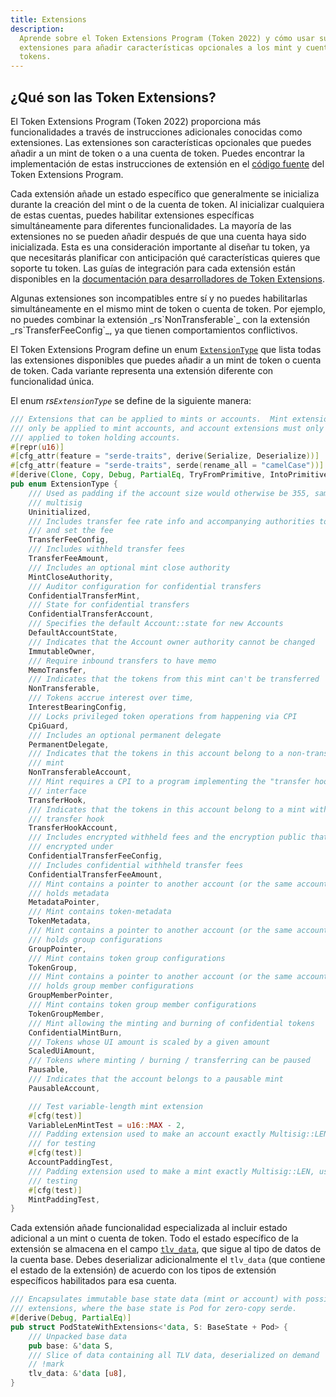 ```yaml
---
title: Extensions
description:
  Aprende sobre el Token Extensions Program (Token 2022) y cómo usar sus
  extensiones para añadir características opcionales a los mint y cuentas de
  tokens.
---
```


## ¿Qué son las Token Extensions?

El Token Extensions Program (Token 2022) proporciona más funcionalidades a
través de instrucciones adicionales conocidas como extensiones. Las extensiones
son características opcionales que puedes añadir a un mint de token o a una
cuenta de token. Puedes encontrar la implementación de estas instrucciones de
extensión en el
[código fuente](https://github.com/solana-program/token-2022/tree/main/program/src/extension)
del Token Extensions Program.

Cada extensión añade un estado específico que generalmente se inicializa durante
la creación del mint o de la cuenta de token. Al inicializar cualquiera de estas
cuentas, puedes habilitar extensiones específicas simultáneamente para
diferentes funcionalidades. La mayoría de las extensiones no se pueden añadir
después de que una cuenta haya sido inicializada. Esta es una consideración
importante al diseñar tu token, ya que necesitarás planificar con anticipación
qué características quieres que soporte tu token. Las guías de integración para
cada extensión están disponibles en la
[documentación para desarrolladores de Token Extensions](/developers/guides/token-extensions/getting-started).

<Callout type="info">
  Algunas extensiones son incompatibles entre sí y no puedes habilitarlas
  simultáneamente en el mismo mint de token o cuenta de token. Por ejemplo, no
  puedes combinar la extensión _rs`NonTransferable`_ con la extensión
  _rs`TransferFeeConfig`_, ya que tienen comportamientos conflictivos.
</Callout>

El Token Extensions Program define un enum
[`ExtensionType`](https://github.com/solana-program/token-2022/blob/efd0c957fefbd79882d77df5fb2dac88c001249c/program/src/extension/mod.rs#L1059)
que lista todas las extensiones disponibles que puedes añadir a un mint de token
o cuenta de token. Cada variante representa una extensión diferente con
funcionalidad única.

El enum _rs`ExtensionType`_ se define de la siguiente manera:

```rust title="Token Extensions"
/// Extensions that can be applied to mints or accounts.  Mint extensions must
/// only be applied to mint accounts, and account extensions must only be
/// applied to token holding accounts.
#[repr(u16)]
#[cfg_attr(feature = "serde-traits", derive(Serialize, Deserialize))]
#[cfg_attr(feature = "serde-traits", serde(rename_all = "camelCase"))]
#[derive(Clone, Copy, Debug, PartialEq, TryFromPrimitive, IntoPrimitive)]
pub enum ExtensionType {
    /// Used as padding if the account size would otherwise be 355, same as a
    /// multisig
    Uninitialized,
    /// Includes transfer fee rate info and accompanying authorities to withdraw
    /// and set the fee
    TransferFeeConfig,
    /// Includes withheld transfer fees
    TransferFeeAmount,
    /// Includes an optional mint close authority
    MintCloseAuthority,
    /// Auditor configuration for confidential transfers
    ConfidentialTransferMint,
    /// State for confidential transfers
    ConfidentialTransferAccount,
    /// Specifies the default Account::state for new Accounts
    DefaultAccountState,
    /// Indicates that the Account owner authority cannot be changed
    ImmutableOwner,
    /// Require inbound transfers to have memo
    MemoTransfer,
    /// Indicates that the tokens from this mint can't be transferred
    NonTransferable,
    /// Tokens accrue interest over time,
    InterestBearingConfig,
    /// Locks privileged token operations from happening via CPI
    CpiGuard,
    /// Includes an optional permanent delegate
    PermanentDelegate,
    /// Indicates that the tokens in this account belong to a non-transferable
    /// mint
    NonTransferableAccount,
    /// Mint requires a CPI to a program implementing the "transfer hook"
    /// interface
    TransferHook,
    /// Indicates that the tokens in this account belong to a mint with a
    /// transfer hook
    TransferHookAccount,
    /// Includes encrypted withheld fees and the encryption public that they are
    /// encrypted under
    ConfidentialTransferFeeConfig,
    /// Includes confidential withheld transfer fees
    ConfidentialTransferFeeAmount,
    /// Mint contains a pointer to another account (or the same account) that
    /// holds metadata
    MetadataPointer,
    /// Mint contains token-metadata
    TokenMetadata,
    /// Mint contains a pointer to another account (or the same account) that
    /// holds group configurations
    GroupPointer,
    /// Mint contains token group configurations
    TokenGroup,
    /// Mint contains a pointer to another account (or the same account) that
    /// holds group member configurations
    GroupMemberPointer,
    /// Mint contains token group member configurations
    TokenGroupMember,
    /// Mint allowing the minting and burning of confidential tokens
    ConfidentialMintBurn,
    /// Tokens whose UI amount is scaled by a given amount
    ScaledUiAmount,
    /// Tokens where minting / burning / transferring can be paused
    Pausable,
    /// Indicates that the account belongs to a pausable mint
    PausableAccount,

    /// Test variable-length mint extension
    #[cfg(test)]
    VariableLenMintTest = u16::MAX - 2,
    /// Padding extension used to make an account exactly Multisig::LEN, used
    /// for testing
    #[cfg(test)]
    AccountPaddingTest,
    /// Padding extension used to make a mint exactly Multisig::LEN, used for
    /// testing
    #[cfg(test)]
    MintPaddingTest,
}
```

Cada extensión añade funcionalidad especializada al incluir estado adicional a
un mint o cuenta de token. Todo el estado específico de la extensión se almacena
en el campo
[`tlv_data`](https://github.com/solana-program/token-2022/blob/efd0c957fefbd79882d77df5fb2dac88c001249c/program/src/extension/mod.rs#L546),
que sigue al tipo de datos de la cuenta base. Debes deserializar adicionalmente
el `tlv_data` (que contiene el estado de la extensión) de acuerdo con los tipos
de extensión específicos habilitados para esa cuenta.

```rust title="Token Extensions"
/// Encapsulates immutable base state data (mint or account) with possible
/// extensions, where the base state is Pod for zero-copy serde.
#[derive(Debug, PartialEq)]
pub struct PodStateWithExtensions<'data, S: BaseState + Pod> {
    /// Unpacked base data
    pub base: &'data S,
    /// Slice of data containing all TLV data, deserialized on demand
    // !mark
    tlv_data: &'data [u8],
}
```
